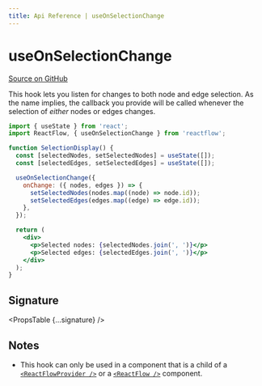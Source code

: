 ```yaml
---
title: Api Reference | useOnSelectionChange
---
```



# useOnSelectionChange

[Source on GitHub](https://github.com/wbkd/react-flow/blob/bacaa99c73b347856f63c5d495f5a0829be1e431/packages/core/src/hooks/useOnSelectionChange.ts/#L10)

This hook lets you listen for changes to both node and edge selection. As the
name implies, the callback you provide will be called whenever the selection of
_either_ nodes or edges changes.

```jsx
import { useState } from 'react';
import ReactFlow, { useOnSelectionChange } from 'reactflow';

function SelectionDisplay() {
  const [selectedNodes, setSelectedNodes] = useState([]);
  const [selectedEdges, setSelectedEdges] = useState([]);

  useOnSelectionChange({
    onChange: ({ nodes, edges }) => {
      setSelectedNodes(nodes.map((node) => node.id));
      setSelectedEdges(edges.map((edge) => edge.id));
    },
  });

  return (
    <div>
      <p>Selected nodes: {selectedNodes.join(', ')}</p>
      <p>Selected edges: {selectedEdges.join(', ')}</p>
    </div>
  );
}
```

## Signature

<PropsTable {...signature} />

## Notes

- This hook can only be used in a component that is a child of a
  [`<ReactFlowProvider />`](/api-reference/react-flow-provider) or a
  [`<ReactFlow />`](/api-reference/react-flow) component.

